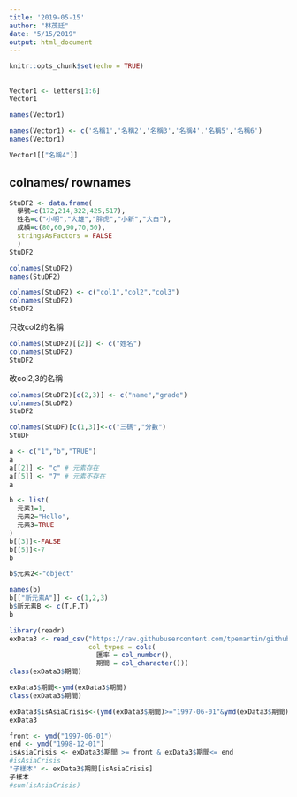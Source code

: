 ```yaml
---
title: '2019-05-15'
author: "林茂廷"
date: "5/15/2019"
output: html_document
---
```


```r
knitr::opts_chunk$set(echo = TRUE)
```

## 

```r
Vector1 <- letters[1:6]
Vector1

names(Vector1)
```

```r
names(Vector1) <- c('名稱1','名稱2','名稱3','名稱4','名稱5','名稱6')
names(Vector1)
```

```r
Vector1[["名稱4"]]
```

## colnames/ rownames

```r
StuDF2 <- data.frame(
  學號=c(172,214,322,425,517),
  姓名=c("小明","大雄","胖虎","小新","大白"),
  成績=c(80,60,90,70,50),
  stringsAsFactors = FALSE
  )
StuDF2 
```

```r
colnames(StuDF2)
names(StuDF2)
```

```r
colnames(StuDF2) <- c("col1","col2","col3")
colnames(StuDF2)
StuDF2
```

只改col2的名稱
```r
colnames(StuDF2)[[2]] <- c("姓名")
colnames(StuDF2)
StuDF2

```
 

改col2,3的名稱
```r
colnames(StuDF2)[c(2,3)] <- c("name","grade")
colnames(StuDF2)
StuDF2

```
```r
colnames(StuDF)[c(1,3)]<-c("三碼","分數")
StuDF
```
```r
a <- c("1","b","TRUE")
a
a[[2]] <- "c" # 元素存在
a[[5]] <- "7" # 元素不存在
a
```

```r
b <- list(
  元素1=1,
  元素2="Hello",
  元素3=TRUE
)
b[[3]]<-FALSE
b[[5]]<-7
b
```

```r
b$元素2<-"object"
```

```r
names(b)
b[["新元素A"]] <- c(1,2,3)
b$新元素B <- c(T,F,T)
b
```
```r
library(readr)
exData3 <- read_csv("https://raw.githubusercontent.com/tpemartin/github-data/master/exData3.csv",
                    col_types = cols(
                      匯率 = col_number(),
                      期間 = col_character()))
class(exData3$期間)
```

```r
exData3$期間<-ymd(exData3$期間)
class(exData3$期間)
```

```r
exData3$isAsiaCrisis<-(ymd(exData3$期間)>="1997-06-01"&ymd(exData3$期間)<='1998-12-01')
exData3
```
```r
front <- ymd("1997-06-01")
end <- ymd("1998-12-01")
isAsiaCrisis <- exData3$期間 >= front & exData3$期間<= end
#isAsiaCrisis
"子樣本" <- exData3$期間[isAsiaCrisis]
子樣本
#sum(isAsiaCrisis)
```







